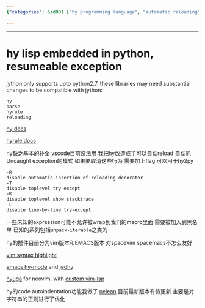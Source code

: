 ```yaml
---
{"categories": &id001 ["hy programming language", "automatic reloading", "exception handling", "automation tool", "expression wrapping", "IDE support", "Vim, Emacs, Neovim's Nelean plugin"], "category": "Programming Languages", "date": "2022-11-25 21:29:13", "description": "The article highlights updates to the hy programming language, introducing features such as automatic reloading and enhanced exception handling. These modifications allow hy to be utilized as an automation tool and overcome constraints with expression wrapping. The improvements also benefit IDE support, particularly in Vim, Emacs, and Neovim's Nelean plugin.", "tags": *id001, "title": "Hy Programming Language Enhancements for Automation and IDE Support"}

---
```


------

# hy lisp embedded in python, resumeable exception

jython only supports upto python2.7. these libraries may need substantial changes to be compatible with jython:
```
hy
parse
hyrule
reloading

```

[hy docs](https://docs.hylang.org/en/stable/api.html#lfor)

[hyrule docs](https://hyrule.readthedocs.io/en/master/index.html#hyrule.control.block)

hy缺乏基本的补全 vscode目前没法用 我把hy改造成了可以自动reload 自动抓Uncaught exception的模式 如果要取消这些行为 需要加上flag 可以用于hy2py
```
-R
disable automatic insertion of reloading decorator
-T
disable toplevel try-except
-K
disable toplevel show stacktrace
-L
disable line-by-line try-except

```

一些未知的expression可能不允许被wrap到我们的macro里面 需要被加入到黑名单 已知的系列包括`unpack-iterable`之类的

hy的插件目前分为vim版本和EMACS版本 对spacevim spacemacs不怎么友好

[vim syntax highlight](https://github.com/hylang/vim-hy)

[emacs hy-mode](https://github.com/hylang/hy-mode) and [jedhy](https://github.com/ekaschalk/jedhy)

[hyuga](https://github.com/sakuraiyuta/hyuga) for neovim, with [custom vim-lsp](https://www.github.com/sakuraiyuta/vim-lsp-settings/tree/add-lang/hyuga)

hy的code autoindentation功能我做了 [nelean](https://github.com/Jamea4Ever0/nelean) 目前最新版本有待更新 主要是对字符串的正则进行了优化

